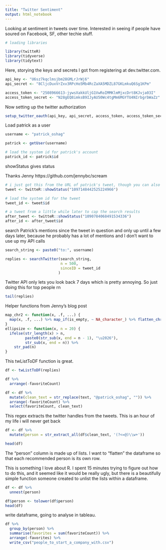 ```yaml
---
title: "Twitter Sentiment"
output: html_notebook
---
```

Looking at sentiment in tweets over time. Interested in seeing if people have soured on Facebook, SF, other techie stuff.
```r
# loading libraries

library(twitteR)
library(tidyverse)
library(tidytext)
```

Here, storying the keys and secrets I got from registering at dev.twitter.com.

```r
api_key <- "U6sz7kqclmsjbm28GMLrJrWj6"
api_secret <- "8CljcDuxVrZxv3RPcHo5Mb4RcZaXA5MDZL87GKLmkuQ6Sg1KPm"

access_token <- "2508966613-jywsXakkUljG1VwRoIMMKlmMjxcDrt8KJvja03I"
access_token_secret <- "N28gEQ8imksB9IJyAU50Wc4tgMm6MGYTU4NIrbgrbWaZz"
```

Now setting up the twitter authorization

```r
setup_twitter_oauth(api_key, api_secret, access_token, access_token_secret)
```

Load patrick as a user
```r
username <- "patrick_oshag"

patrick <- getUser(username)

# load the system id for patrick's account
patrick_id <- patrick$id
```

showStatus gives status 


Thanks Jenny 
https://github.com/jennybc/scream
```r
# i just got this from the URL of patrick's tweet, though you can also search with the r package
tweet <- twitteR::showStatus("1097148442525224966")

# load the system id for the tweet
tweet_id <- tweet$id

# a tweet from a little while later to cap the search results
after_tweet <- twitteR::showStatus("1090784068491534336")
after_id <- after_tweet$id
```

search Patrick's mentions since the tweet in question and only up until a few days later, because he probably has a lot of mentions and I don't want to use up my API calls

```r
search_string <- paste0("to:", username)

replies <- searchTwitter(search_string,
                         n = 500,
                         sinceID = tweet_id
                        )
```
Twitter API only lets you look back 7 days which is pretty annoying. So just doing this for top people rn

```r
tail(replies)
```

Helper functions from Jenny's blog post

```r
map_chr2 <- function(x, .f, ...) {
  map(x, .f, ...) %>% map_if(is_empty, ~ NA_character_) %>% flatten_chr()
}
ellipsize <- function(x, n = 20) {
  ifelse(str_length(x) > n,
         paste0(str_sub(x, end = n - 1), "\u2026"),
         str_sub(x, end = n)) %>%
    str_pad(n)
}
```



This twListToDF function is great.
```r
df <- twListToDF(replies)

df %>% 
  arrange(-favoriteCount)

df <- df %>% 
  mutate(clean_text = str_replace(text, "@patrick_oshag", "")) %>% 
  arrange(-favoriteCount) %>% 
  select(favoriteCount, clean_text)

```

This regex extracts the twitter handles from the tweets. This is an hour of my life i will never get back
```r
df <- df %>% 
  mutate(person = str_extract_all(df$clean_text, '(?<=@)\\w+'))

head(df)
```
The "person" column is made up of lists. I want to "flatten" the dataframe so that each recommended person is its own row.

This is something I love about R. I spent 15 minutes trying to figure out how to do this, and it seemed like it would be really ugly, but there is a beautifully simple function someone created to unlist the lists within a dataframe.
```r
df <- df %>% 
  unnest(person)

df$person <- tolower(df$person)
head(df)
```

write dataframe, going to analyse in tableau.

```r
df %>% 
  group_by(person) %>% 
  summarise(favorites = sum(favoriteCount)) %>% 
  arrange(-favorites) %>% 
  write_csv("people_to_start_a_company_with.csv")
```

